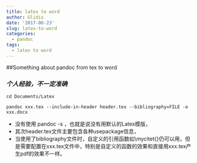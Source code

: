 ```yaml
---
title: latex to word
author: Glidis
date: '2017-06-23'
slug: latex-to-word
categories:
  - pandoc
tags:
  - latex to word
---
```


##Something about pandoc from tex to word

### _个人经验，不一定准确_

`cd Documents/Latex`

`pandoc xxx.tex --include-in-header header.tex --bibliography=FILE -o xxx.docx`

- 没有使用 pandoc -s ，也就是说没有用默认的Latex模版，
- 其次header.tex文件主要包含各种usepackage信息，
- 当使用了bibliography文件时，自定义的引用函数如\\mycitet{}仍可以用，但是需要配置在xxx.tex文件中，特别是自定义的函数的效果和直接用xxx.tex产生pdf的效果不一样。

